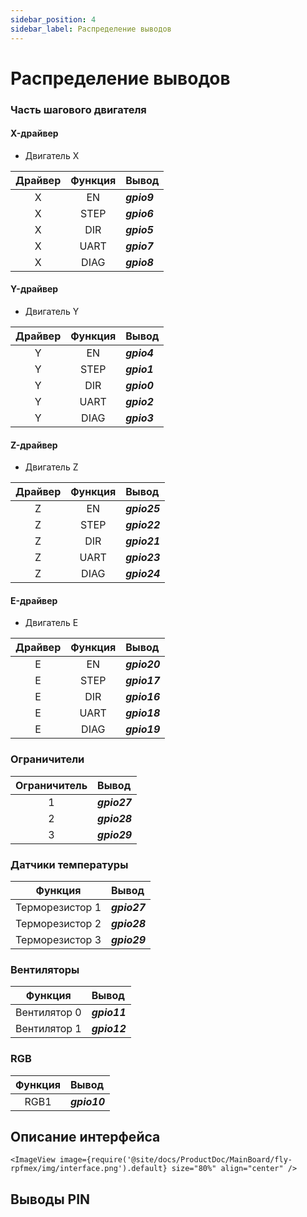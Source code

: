 ```yaml
---
sidebar_position: 4
sidebar_label: Распределение выводов
---
```



# Распределение выводов

### Часть шагового двигателя

<!-- tabs:start -->

#### **X-драйвер**

* Двигатель X

| Драйвер | Функция | Вывод |
| :----: | :----: | :----- |
| X | EN | ***gpio9*** |
| X | STEP | ***gpio6*** |
| X | DIR | ***gpio5*** |
| X | UART | ***gpio7*** |
| X | DIAG | ***gpio8*** |

#### **Y-драйвер**

* Двигатель Y

| Драйвер | Функция | Вывод |
| :----: | :----: | :----- |
| Y | EN | ***gpio4*** |
| Y | STEP | ***gpio1*** |
| Y | DIR | ***gpio0*** |
| Y | UART | ***gpio2*** |
| Y | DIAG | ***gpio3*** |

#### **Z-драйвер**

* Двигатель Z

| Драйвер | Функция | Вывод |
| :----: | :----: | :----- |
| Z | EN | ***gpio25*** |
| Z | STEP | ***gpio22*** |
| Z | DIR | ***gpio21*** |
| Z | UART | ***gpio23*** |
| Z | DIAG | ***gpio24*** |

#### **E-драйвер**

* Двигатель E

| Драйвер | Функция | Вывод |
| :----: | :----: | :----- |
| E | EN | ***gpio20*** |
| E | STEP | ***gpio17*** |
| E | DIR | ***gpio16*** |
| E | UART | ***gpio18*** |
| E | DIAG | ***gpio19*** |

<!-- tabs:end -->


### Ограничители

| Ограничитель | Вывод |
| :----: | :----- |
| 1 | ***gpio27*** |
| 2 | ***gpio28*** |
| 3 | ***gpio29*** |

### Датчики температуры

| Функция | Вывод |
| :----: | :----- |
| Терморезистор 1 | ***gpio27*** |
| Терморезистор 2 | ***gpio28*** |
| Терморезистор 3 | ***gpio29*** |

### Вентиляторы

| Функция | Вывод |
| :----: | :----- |
| Вентилятор 0 | ***gpio11*** |
| Вентилятор 1 | ***gpio12*** |

### RGB

| Функция | Вывод |
| :----: | :----- |
| RGB1 | ***gpio10*** |


## Описание интерфейса
    <ImageView image={require('@site/docs/ProductDoc/MainBoard/fly-rpfmex/img/interface.png').default} size="80%" align="center" />

## Выводы PIN

